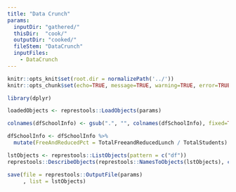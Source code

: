 ```yaml
---
title: "Data Crunch"
params: 
  inputDir: "gathered/"
  thisDir:  "cook/"
  outputDir: "cooked/"
  fileStem: "DataCrunch"
  inputFiles: 
    - DataCrunch
---
```


```r
knitr::opts_knit$set(root.dir = normalizePath('../'))
knitr::opts_chunk$set(echo=TRUE, message=TRUE, warning=TRUE, error=TRUE)
```

```r
library(dplyr)
```

```r
loadedObjects <- represtools::LoadObjects(params)
```

```r
colnames(dfSchoolInfo) <- gsub(".", "", colnames(dfSchoolInfo), fixed=TRUE)

dfSchoolInfo <- dfSchoolInfo %>% 
  mutate(FreeAndReducedPct = TotalFreeandReducedLunch / TotalStudents)
```

```r
lstObjects <- represtools::ListObjects(pattern = c("df"))
represtools::DescribeObjects(represtools::NamesToObjects(lstObjects), c(str, summary))
```

```r
save(file = represtools::OutputFile(params)
     , list = lstObjects)
```

